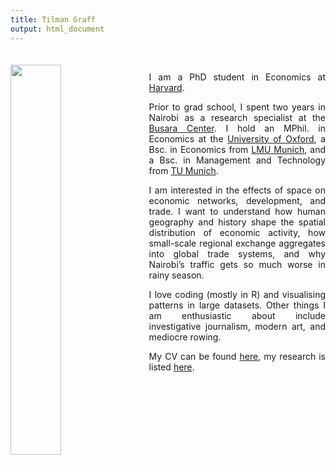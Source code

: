 ```yaml
---
title: Tilman Graff
output: html_document
---
```


<link rel="stylesheet" href="styles.css" type="text/css">
<link rel="google-site-verification" href="google45c8d6f9c602375a.html" type="html" />
<meta name="google-site-verification" content="5HXOknnq4tGjiIzBgMVfGOH2RGjRswNKyrVcQm4JOZ0" />
<img src="images/tilman2.jpg" style="width:40%; margin-right: 20px; margin-top: 20px" align="left">
<style>
body {
text-align: justify}
</style>
<br>

I am a PhD student in Economics at [Harvard](https://economics.harvard.edu).

Prior to grad school, I spent two years in Nairobi as a research specialist at the [Busara Center](https://www.busaracenter.org). I hold an MPhil. in Economics at the [University of Oxford](https://www.economics.ox.ac.uk), a Bsc. in Economics from [LMU Munich](https://www.en.econ.uni-muenchen.de/index.html), and a Bsc. in Management and Technology from [TU Munich](https://www.wi.tum.de). 

I am interested in the effects of space on economic networks, development, and trade. I want to understand how human geography and history shape the spatial distribution of economic activity, how small-scale regional exchange aggregates into global trade systems, and why Nairobi's traffic gets so much worse in rainy season.

I love coding (mostly in R) and visualising patterns in large datasets. Other things I am enthusiastic about include investigative journalism, modern art, and mediocre rowing.

My CV can be found [here](files/CV Graff.pdf), my research is listed [here](research.html).


